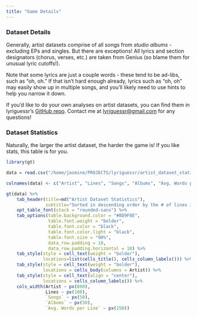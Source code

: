```yaml
---
title: "Game Details"
---
```


### Dataset Details

Generally, artist datasets comprise of all songs from *studio albums* - excluding EPs and singles. But there are exceptions! All lyrics and section designators (chorus, verses, etc.) are taken from Genius (so blame them for unusual lyric cutoffs!).

Note that some lyrics are just a couple words - these tend to be ad-libs, such as "oh, oh." If that isn't hard enough already, lyrics such as "oh, oh" may easily show up in multiple songs, and you'll likely need to use hints to help you narrow it down.

If you'd like to do your own analyses on artist datasets, you can find them in lyriguessr's [GitHub repo](https://github.com/jasminex21/lyriguessr). Contact me at <lyriguessr@gmail.com> for any questions!

### Dataset Statistics

Naturally, the larger the artist dataset, the harder the game is! If you like stats, this table is for you.

``` r
library(gt)

data = read.csv("/home/jasmine/PROJECTS/lyriguessr/artist_dataset_statistics.csv")

colnames(data) <- c("Artist", "Lines", "Songs", "Albums", "Avg. Words per Line")

gt(data) %>% 
    tab_header(title=md("Artist Dataset Statistics"), 
               subtitle="Sorted in descending order by the # of lines in the dataset") %>%
    opt_table_font(stack = "rounded-sans") %>%
    tab_options(table.background.color = "#8D9F8E",
                table.font.weight = "bolder",
                table.font.color = "black",
                table.font.color.light = "black",
                table.font.size = "90%",
                data_row.padding = 10,
                data_row.padding.horizontal = 10) %>%
    tab_style(style = cell_text(weight = "bolder"),
              locations=list(cells_title(), cells_column_labels())) %>%
    tab_style(style = cell_text(weight = "bolder"),
              locations = cells_body(columns = Artist)) %>%
    tab_style(style = cell_text(align = "center"),
              locations = cells_column_labels()) %>%
    cols_width(Artist ~ px(800),
               Lines ~ px(100),
               `Songs` ~ px(50),
               `Albums` ~ px(50),
               `Avg. Words per Line` ~ px(150))
```



